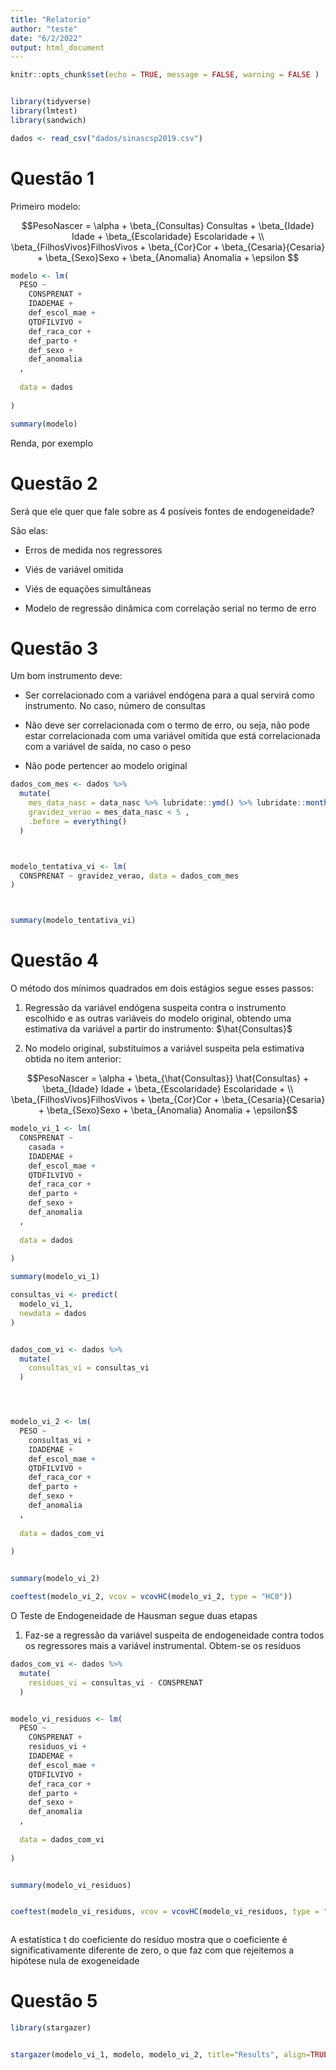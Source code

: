 ```yaml
---
title: "Relatorio"
author: "teste"
date: "6/2/2022"
output: html_document
---
```


```r
knitr::opts_chunk$set(echo = TRUE, message = FALSE, warning = FALSE )


library(tidyverse)
library(lmtest)
library(sandwich)


```

```r

dados <- read_csv("dados/sinascsp2019.csv")


```



# Questão 1

Primeiro modelo:

$$PesoNascer = \alpha + \beta_{Consultas} Consultas + \beta_{Idade} Idade + \beta_{Escolaridade} Escolaridade + \\ \beta_{FilhosVivos}FilhosVivos + \beta_{Cor}Cor + \beta_{Cesaria}{Cesaria} + \beta_{Sexo}Sexo + \beta_{Anomalia} Anomalia + \epsilon    $$


```r


modelo <- lm(
  PESO ~ 
    CONSPRENAT +
    IDADEMAE +
    def_escol_mae +
    QTDFILVIVO + 
    def_raca_cor +
    def_parto +
    def_sexo +
    def_anomalia
  ,
  
  data = dados
    
)

summary(modelo)


```

Renda, por exemplo



# Questão 2


Será que ele quer que fale sobre as 4 posíveis fontes de endogeneidade?

São elas:

- Erros de medida nos regressores

- Viés de variável omitida

- Viés de equações simultâneas

- Modelo de regressão dinâmica com correlação serial no termo de erro



# Questão 3


Um bom instrumento deve:

- Ser correlacionado com a variável endógena para a qual servirá como instrumento. No caso, número de consultas

- Não deve ser correlacionada com o termo de erro, ou seja, não pode estar correlacionada com uma variável omitida que está correlacionada com a variável de saída, no caso o peso

- Não pode pertencer ao modelo original





```r


dados_com_mes <- dados %>% 
  mutate(
    mes_data_nasc = data_nasc %>% lubridate::ymd() %>% lubridate::month(),
    gravidez_verao = mes_data_nasc < 5 ,
    .before = everything()
  ) 



modelo_tentativa_vi <- lm(
  CONSPRENAT ~ gravidez_verao, data = dados_com_mes
)



summary(modelo_tentativa_vi)


```


# Questão 4


O método dos mínimos quadrados em dois estágios segue esses passos:

1. Regressão da variável endógena suspeita contra o instrumento escolhido e as outras variáveis do modelo original, obtendo uma estimativa da variável a partir do instrumento: $\hat{Consultas}$


2. No modelo original, substituímos a variável suspeita pela estimativa obtida no item anterior:

$$PesoNascer = \alpha + \beta_{\hat{Consultas}} \hat{Consultas} + \beta_{Idade} Idade + \beta_{Escolaridade} Escolaridade + \\ \beta_{FilhosVivos}FilhosVivos + \beta_{Cor}Cor + \beta_{Cesaria}{Cesaria} + \beta_{Sexo}Sexo + \beta_{Anomalia} Anomalia + \epsilon$$



```r

modelo_vi_1 <- lm(
  CONSPRENAT ~ 
    casada +
    IDADEMAE +
    def_escol_mae +
    QTDFILVIVO + 
    def_raca_cor +
    def_parto +
    def_sexo +
    def_anomalia
  ,
  
  data = dados
    
)

summary(modelo_vi_1)

consultas_vi <- predict(
  modelo_vi_1,
  newdata = dados
)


dados_com_vi <- dados %>% 
  mutate(
    consultas_vi = consultas_vi
  )




modelo_vi_2 <- lm(
  PESO ~ 
    consultas_vi +
    IDADEMAE +
    def_escol_mae +
    QTDFILVIVO + 
    def_raca_cor +
    def_parto +
    def_sexo +
    def_anomalia
  ,
  
  data = dados_com_vi
    
)


summary(modelo_vi_2)


```



```r

coeftest(modelo_vi_2, vcov = vcovHC(modelo_vi_2, type = "HC0"))


```

O Teste de Endogeneidade de Hausman segue duas etapas



1. Faz-se a regressão da variável suspeita de endogeneidade contra todos os regressores mais a variável instrumental. Obtem-se os resíduos


```r

dados_com_vi <- dados %>% 
  mutate(
    residuos_vi = consultas_vi - CONSPRENAT
  )


modelo_vi_residuos <- lm(
  PESO ~ 
    CONSPRENAT +
    residuos_vi +
    IDADEMAE +
    def_escol_mae +
    QTDFILVIVO + 
    def_raca_cor +
    def_parto +
    def_sexo +
    def_anomalia
  ,
  
  data = dados_com_vi
    
)


summary(modelo_vi_residuos)



```
```r

coeftest(modelo_vi_residuos, vcov = vcovHC(modelo_vi_residuos, type = "HC0"))



```


A estatística t do coeficiente do resíduo mostra que o coeficiente é significativamente diferente de zero, o que faz com que rejeitemos a hipótese nula de exogeneidade


# Questão 5


```r

library(stargazer)


stargazer(modelo_vi_1, modelo, modelo_vi_2, title="Results", align=TRUE, type = "html")


```






